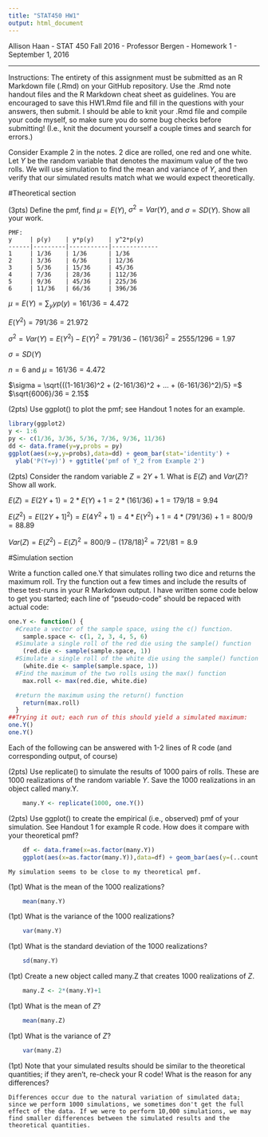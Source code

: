---
title: "STAT450 HW1"
output: html_document
---

Allison Haan -
STAT 450 Fall 2016 -
Professor Bergen -
Homework 1 -
September 1, 2016

---
Instructions: The entirety of this assignment must be submitted as an R Markdown file (.Rmd) on your GitHub repository. Use the .Rmd note handout files and the R Markdown cheat sheet as guidelines. You are encouraged to save this HW1.Rmd file and fill in the questions with your answers, then submit. I should be able to knit your .Rmd file and compile your code myself, so make sure you do some bug checks before submitting! (I.e., knit the document yourself a couple times and search for errors.)

Consider Example 2 in the notes. 2 dice are rolled, one red and one white. Let $Y$ be the random variable that denotes the maximum value of the two rolls. We will use simulation to find the mean and variance of $Y$, and then verify that our simulated results match what we would expect theoretically.


#Theoretical section

  (3pts) Define the pmf, find $\mu = E(Y)$, $\sigma^2 = Var(Y)$, and $\sigma = SD(Y)$. Show all your work.



    PMF: 
    y     | p(y)    | y*p(y)    | y^2*p(y)
    ------|---------|-----------|-------------
    1     | 1/36    | 1/36      | 1/36
    2     | 3/36    | 6/36      | 12/36
    3     | 5/36    | 15/36     | 45/36
    4     | 7/36    | 28/36     | 112/36
    5     | 9/36    | 45/36     | 225/36
    6     | 11/36   | 66/36     | 396/36
    
    

$\mu = E(Y) = \sum_y yp(y) = 161/36 = 4.472$
     
$E(Y^2) = 791/36 = 21.972$  
      
$\sigma^2 = Var(Y) = E(Y^2) - E(Y)^2 = 791/36 - (161/36)^2 = 2555/1296 = 1.97$

$\sigma = SD(Y)$

$n=6$ and $\mu=161/36=4.472$

$\sigma = \sqrt{((1-161/36)^2 + (2-161/36)^2 + ... + (6-161/36)^2)/5} =$ $\sqrt{6006}/36 = 2.15$
        
        
        
(2pts) Use ggplot() to plot the pmf; see Handout 1 notes for an example.
        
```{r, warning=FALSE}
library(ggplot2)
y <- 1:6
py <- c(1/36, 3/36, 5/36, 7/36, 9/36, 11/36)
dd <- data.frame(y=y,probs = py)
ggplot(aes(x=y,y=probs),data=dd) + geom_bar(stat='identity') + 
  ylab('P(Y=y)') + ggtitle('pmf of Y_2 from Example 2')


```
   


   
(2pts) Consider the random variable $Z=2Y+1$. What is $E(Z)$ and $Var(Z)$? Show all work.
    
$E(Z) = E(2Y+1) = 2*E(Y)+1 = 2*(161/36)+1 = 179/18 = 9.94$    

$E(Z^2) = E([2Y+1]^2) = E(4Y^2 + 1) = 4*E(Y^2)+1 = 4*(791/36)+1 = 800/9 = 88.89$

$Var(Z) = E(Z^2) - E(Z)^2 = 800/9 - (178/18)^2 = 721/81 = 8.9$



#Simulation section

Write a function called one.Y that simulates rolling two dice and returns the maximum roll. Try the function out a few times and include the results of these test-runs in your R Markdown output. I have written some code below to get you started; each line of "pseudo-code" should be repaced with actual code:

```{r}
one.Y <- function() {
  #Create a vector of the sample space, using the c() function.
    sample.space <- c(1, 2, 3, 4, 5, 6)
  #Simulate a single roll of the red die using the sample() function
    (red.die <- sample(sample.space, 1))
  #Simulate a single roll of the white die using the sample() function
    (white.die <- sample(sample.space, 1))
  #Find the maximum of the two rolls using the max() function
    max.roll <- max(red.die, white.die)

  #return the maximum using the return() function
    return(max.roll)
  }
##Trying it out; each run of this should yield a simulated maximum:
one.Y()
one.Y()
```


Each of the following can be answered with 1-2 lines of R code (and corresponding output, of course)

(2pts) Use replicate() to simulate the results of 1000 pairs of rolls. These are 1000 realizations of the random variable $Y$. Save the 1000 realizations in an object called many.Y.
```{r}
    many.Y <- replicate(1000, one.Y())
```
(2pts) Use ggplot() to create the empirical (i.e., observed) pmf of your simulation. See Handout 1 for example R code. How does it compare with your theoretical pmf?
```{r}
    df <- data.frame(x=as.factor(many.Y))
    ggplot(aes(x=as.factor(many.Y)),data=df) + geom_bar(aes(y=(..count..)/(sum(..count..)))) + ylab('observed proportion') + xlab('y') + ggtitle('simulated pmf')
```    
    
    
    My simulation seems to be close to my theoretical pmf.

(1pt) What is the mean of the 1000 realizations?
```{r}
    mean(many.Y)
```
(1pt) What is the variance of the 1000 realizations?
```{r}
    var(many.Y)
```
(1pt) What is the standard deviation of the 1000 realizations?
```{r}
    sd(many.Y)
```
(1pt) Create a new object called many.Z that creates 1000 realizations of $Z$.
```{r}
    many.Z <- 2*(many.Y)+1
```   
(1pt) What is the mean of $Z$?
```{r}
    mean(many.Z)
```    
(1pt) What is the variance of $Z$?
```{r}
    var(many.Z)
```
(1pt) Note that your simulated results should be similar to the theoretical quantities; if they aren't, re-check your R code! What is the reason for any differences?

    Differences occur due to the natural variation of simulated data; since we perform 1000 simulations, we sometimes don't get the full effect of the data. If we were to perform 10,000 simulations, we may find smaller differences between the simulated results and the theoretical quantities.
    
    
    
    